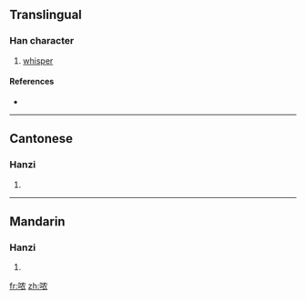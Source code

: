 {{also|噥}}
==Translingual==

===Han character===
{{Han char|rn=30|rad=口|as=06|sn=9|four=|canj=口竹月女 (RHBV)}}

# [[whisper]]

====References====
* {{Han ref|kx=0189.271|hdz=10623.050|uh=54DD|ud=21725}}

----

==Cantonese==

===Hanzi===
{{yue-hanzi|jyut=|y=nung4|tra=噥}}

# {{defn|Cantonese}}

----

==Mandarin==

===Hanzi===
{{cmn-hanzi|tra=噥|pin=[[nóng]] ([[nong2]])|wg=nung<sup>2</sup>}}

# {{defn|Mandarin}}

[[fr:哝]]
[[zh:哝]]
